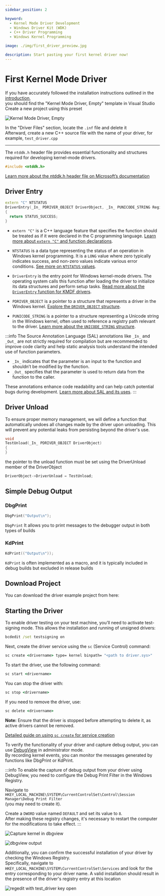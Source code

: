 ```yaml
---
sidebar_position: 2

keyword:
  - Kernel Mode Driver Development
  - Windows Driver Kit (WDK)
  - C++ Driver Programming
  - Windows Kernel Programming

image: ./img/first_driver_preview.jpg

description: Start pasting your first kernel driver now!
---
```


# First Kernel Mode Driver

If you have accurately followed the installation instructions outlined in the [introduction](./index.md),  
you should find the "Kernel Mode Driver, Empty" template in Visual Studio  
Create a new project using this preset

![Kernel Mode Driver, Empty](img/devenv_N2bwT42RVY.png)

In the "Driver Files" section, locate the `.inf` file and delete it  
Afterward, create a new C++ source file with the name of your driver, for example, `test_driver.cpp`

---

The `ntddk.h` header file provides essential functionality and structures required for developing kernel-mode drivers.

```cpp
#include <ntddk.h>
```

[Learn more about the ntddk.h header file on Microsoft’s documentation](https://learn.microsoft.com/en-us/windows-hardware/drivers/ddi/ntddk/)

## Driver Entry

```cpp
extern "C" NTSTATUS
DriverEntry(_In_ PDRIVER_OBJECT DriverObject, _In_ PUNICODE_STRING RegistryPath)
{
  return STATUS_SUCCESS;
}

```


- `extern "C"` is a C++ language feature that specifies the function should be treated as if
it were declared in the C programming language.
[Learn more about `extern "C"` and function declarations](https://learn.microsoft.com/en-us/cpp/cpp/extern-cpp#extern-c-and-extern-c-function-declarations).

- `NTSTATUS` is a data type representing the status of an operation in Windows kernel programming.
It is a `LONG` value where zero typically indicates success, and non-zero values indicate various error conditions.
[See more on `NTSTATUS` values](https://learn.microsoft.com/en-us/windows-hardware/drivers/kernel/using-ntstatus-values).

- `DriverEntry` is the entry point for Windows kernel-mode drivers.
The operating system calls this function after loading the driver
to initialize its data structures and perform setup tasks.
[Read more about the `DriverEntry` function for KMDF drivers](https://learn.microsoft.com/en-us/windows-hardware/drivers/wdf/driverentry-for-kmdf-drivers).

- `PDRIVER_OBJECT` is a pointer to a structure that represents a driver in the Windows kernel.
[Explore the `DRIVER_OBJECT` structure](https://learn.microsoft.com/en-us/windows-hardware/drivers/ddi/wdm/ns-wdm-_driver_object).

- `PUNICODE_STRING` is a pointer to a structure representing a Unicode string in the Windows kernel,
often used to reference a registry path relevant to the driver.
[Learn more about the `UNICODE_STRING` structure](https://learn.microsoft.com/en-us/windows/win32/api/ntdef/ns-ntdef-_unicode_string).

:::info The Source Annotation Language (SAL)
annotations like `_In_` and `_Out_` are not strictly required for compilation
but are recommended to improve code clarity
and help static analysis tools understand the intended use of function parameters.

- `_In_` indicates that the parameter is an input to the function and shouldn’t be modified by the function.
- `_Out_` specifies that the parameter is used to return data from the function to the caller.

These annotations enhance code readability and can help catch potential bugs during development.
[Learn more about SAL and its uses](https://learn.microsoft.com/en-us/cpp/code-quality/understanding-sal).
:::

## Driver Unload

To ensure proper memory management, we will define a function that automatically undoes all changes made by the driver
upon unloading. This will prevent any potential leaks from persisting beyond the driver's use.

```cpp
void
TestUnload(_In_ PDRIVER_OBJECT DriverObject)
{
}
```

the pointer to the unload function must be set using the DriverUnload member of the DriverObject

```cpp
DriverObject->DriverUnload = TestUnload;
```

## Simple Debug Output

### DbgPrint

```cpp
DbgPrint("Output\n");
```

`DbgPrint` It allows you to print messages to the debugger output in both types of builds

### KdPrint

```cpp
KdPrint(("Output\n"));
```

`KdPrint` is often implemented as a macro, and it is typically included in debug builds but excluded in release builds

## Download Project

You can download the driver example project from here:




<div className="w-full md:max-w-sm">
    <div className="flex flex-col gap-4">
        <Sample title="simpleWinDriver" platform="" demo="https://github.com/Arteiii/simpleWinDriver"
                buttonlabel="Template"
                source="https://github.com/new?template_name=simpleWinDriver&template_owner=Arteiii"></Sample>
    </div>
</div>


## Starting the Driver

To enable driver testing on your test machine, you’ll need to activate test-signing mode.
This allows the installation and running of unsigned drivers:

```cmd
bcdedit /set testsigning on
```

Next, create the driver service using the `sc` (Service Control) command:

```cmd
sc create <drivername> type= kernel binpath= "<path to driver.sys>"
```

To start the driver, use the following command:

```cmd
sc start <drivername>
```

You can stop the driver with:

```cmd
sc stop <drivername>
```

If you need to remove the driver, use:

```cmd
sc delete <drivername>
```

**Note:** Ensure that the driver is stopped before attempting to delete it, as active drivers cannot be removed.


[Detailed guide on using `sc create` for service creation](https://learn.microsoft.com/de-de/windows-server/administration/windows-commands/sc-create)

To verify the functionality of your driver and capture debug output, you can
use [DebugView](https://learn.microsoft.com/en-us/sysinternals/downloads/debugview) in administrator mode.  
By recording kernel events, you can monitor the messages generated by functions like DbgPrint or KdPrint.

:::info
To enable the capture of debug output from your driver using DebugView, you need to configure the Debug Print Filter in
the Windows Registry.

Navigate to  
`HKEY_LOCAL_MACHINE\SYSTEM\CurrentControlSet\Control\Session Manager\Debug Print Filter`  
(you may need to create it).

Create a `DWORD` value named `DEFAULT` and set its value to `8`.  
After making these registry changes, it's necessary to restart the computer for the modifications to take effect.
:::

![Capture kernel in dbgview](img/vmware_NlskJg3WCa.png)

![dbgview output](img/vmware_hEfkK08g9P.png)

Additionally, you can confirm the successful installation of your driver by checking the Windows Registry.  
Specifically, navigate to `HKEY_LOCAL_MACHINE\SYSTEM\CurrentControlSet\Services` and look for the entry corresponding to
your driver name. A valid installation should result in the presence of the driver's registry entry at this location

![regedit with test_driver key open](img/vmware_W3sK98lXZu.png)
